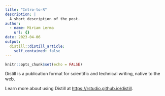 ```yaml
---
title: "Intro-to-R"
description: |
  A short description of the post.
author:
  - name: Miriam Lerma
    url: {}
date: 2023-04-06
output:
  distill::distill_article:
    self_contained: false
---
```



```r
knitr::opts_chunk$set(echo = FALSE)
```

Distill is a publication format for scientific and technical writing, native to the web.

Learn more about using Distill at <https://rstudio.github.io/distill>.



